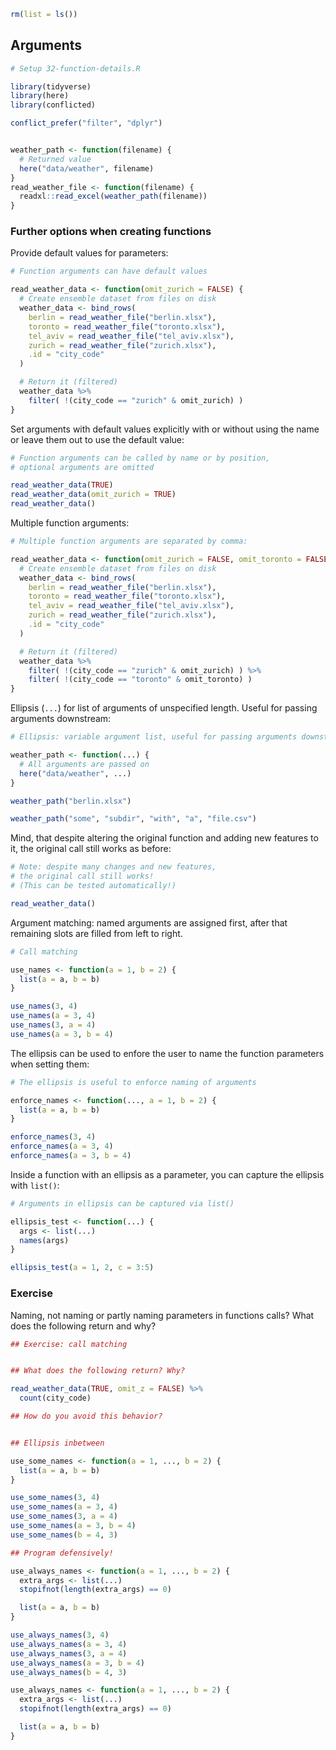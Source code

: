 ```r
rm(list = ls())
```


## Arguments

<!-- Setup 32-function-details.R -->
```r
# Setup 32-function-details.R
```
```r
library(tidyverse)
library(here)
library(conflicted)

conflict_prefer("filter", "dplyr")


weather_path <- function(filename) {
  # Returned value
  here("data/weather", filename)
}
read_weather_file <- function(filename) {
  readxl::read_excel(weather_path(filename))
}
```


### Further options when creating functions

Provide default values for parameters:

<!-- Function arguments can have default values -->
```r
# Function arguments can have default values
```
```r
read_weather_data <- function(omit_zurich = FALSE) {
  # Create ensemble dataset from files on disk
  weather_data <- bind_rows(
    berlin = read_weather_file("berlin.xlsx"),
    toronto = read_weather_file("toronto.xlsx"),
    tel_aviv = read_weather_file("tel_aviv.xlsx"),
    zurich = read_weather_file("zurich.xlsx"),
    .id = "city_code"
  )

  # Return it (filtered)
  weather_data %>%
    filter( !(city_code == "zurich" & omit_zurich) )
}
```


Set arguments with default values explicitly with or without using the name or leave them out to use the default value:

<!-- Function arguments can be called by name or by position, -->
<!-- optional arguments are omitted -->
```r
# Function arguments can be called by name or by position,
# optional arguments are omitted
```
```r
read_weather_data(TRUE)
read_weather_data(omit_zurich = TRUE)
read_weather_data()
```

Multiple function arguments:

<!-- Multiple function arguments are separated by comma: -->
```r
# Multiple function arguments are separated by comma:
```
```r
read_weather_data <- function(omit_zurich = FALSE, omit_toronto = FALSE) {
  # Create ensemble dataset from files on disk
  weather_data <- bind_rows(
    berlin = read_weather_file("berlin.xlsx"),
    toronto = read_weather_file("toronto.xlsx"),
    tel_aviv = read_weather_file("tel_aviv.xlsx"),
    zurich = read_weather_file("zurich.xlsx"),
    .id = "city_code"
  )

  # Return it (filtered)
  weather_data %>%
    filter( !(city_code == "zurich" & omit_zurich) ) %>%
    filter( !(city_code == "toronto" & omit_toronto) )
}
```

Ellipsis (`...`) for list of arguments of unspecified length. Useful for passing arguments downstream:

<!-- Ellipsis: variable argument list, useful for passing arguments downstream -->
```r
# Ellipsis: variable argument list, useful for passing arguments downstream
```
```r
weather_path <- function(...) {
  # All arguments are passed on
  here("data/weather", ...)
}

weather_path("berlin.xlsx")

weather_path("some", "subdir", "with", "a", "file.csv")
```


Mind, that despite altering the original function and adding new features to it, the original call still works as before:

<!-- Note: despite many changes and new features, -->
<!-- the original call still works! -->
<!-- (This can be tested automatically!) -->
```r
# Note: despite many changes and new features,
# the original call still works!
# (This can be tested automatically!)
```
```r
read_weather_data()
```

Argument matching: named arguments are assigned first, after that remaining slots are filled from left to right.

<!-- Call matching -->
```r
# Call matching
```
```r
use_names <- function(a = 1, b = 2) {
  list(a = a, b = b)
}

use_names(3, 4)
use_names(a = 3, 4)
use_names(3, a = 4)
use_names(a = 3, b = 4)
```

The ellipsis can be used to enfore the user to name the function parameters when setting them:

<!-- The ellipsis is useful to enforce naming of arguments -->
```r
# The ellipsis is useful to enforce naming of arguments
```
```r
enforce_names <- function(..., a = 1, b = 2) {
  list(a = a, b = b)
}

enforce_names(3, 4)
enforce_names(a = 3, 4)
enforce_names(a = 3, b = 4)
```

Inside a function with an ellipsis as a parameter, you can capture the ellipsis with `list()`:

<!-- Arguments in ellipsis can be captured via list() -->
```r
# Arguments in ellipsis can be captured via list()
```
```r
ellipsis_test <- function(...) {
  args <- list(...)
  names(args)
}

ellipsis_test(a = 1, 2, c = 3:5)
```


### Exercise

Naming, not naming or partly naming parameters in functions calls? What does the following return and why?

<!-- ## Exercise: call matching -->
```r
## Exercise: call matching
```
```r

```


<!-- ## What does the following return? Why? -->
```r
## What does the following return? Why?
```
```r
read_weather_data(TRUE, omit_z = FALSE) %>%
  count(city_code)
```


<!-- ## How do you avoid this behavior? -->
```r
## How do you avoid this behavior?
```
```r

```


<!-- ## Ellipsis inbetween -->
```r
## Ellipsis inbetween
```
```r


use_some_names <- function(a = 1, ..., b = 2) {
  list(a = a, b = b)
}

use_some_names(3, 4)
use_some_names(a = 3, 4)
use_some_names(3, a = 4)
use_some_names(a = 3, b = 4)
use_some_names(b = 4, 3)
```


<!-- ## Program defensively! -->
```r
## Program defensively!
```
```r

use_always_names <- function(a = 1, ..., b = 2) {
  extra_args <- list(...)
  stopifnot(length(extra_args) == 0)

  list(a = a, b = b)
}

use_always_names(3, 4)
use_always_names(a = 3, 4)
use_always_names(3, a = 4)
use_always_names(a = 3, b = 4)
use_always_names(b = 4, 3)

use_always_names <- function(a = 1, ..., b = 2) {
  extra_args <- list(...)
  stopifnot(length(extra_args) == 0)

  list(a = a, b = b)
}
```
